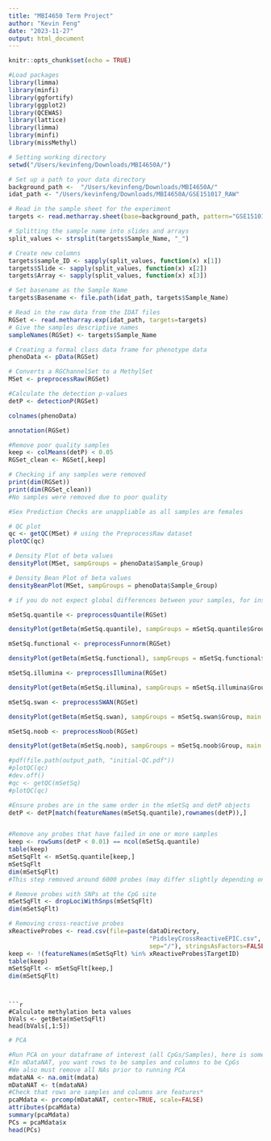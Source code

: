 ```yaml
---
title: "MBI4650 Term Project"
author: "Kevin Feng"
date: "2023-11-27"
output: html_document
---
```


```r
knitr::opts_chunk$set(echo = TRUE)
```


```r

#Load packages
library(limma)
library(minfi)
library(ggfortify)
library(ggplot2)
library(QCEWAS)
library(lattice)
library(limma)
library(minfi)
library(missMethyl)
```



```r

# Setting working directory
setwd("/Users/kevinfeng/Downloads/MBI4650A/")

# Set up a path to your data directory
background_path <-  "/Users/kevinfeng/Downloads/MBI4650A/"
idat_path <- "/Users/kevinfeng/Downloads/MBI4650A/GSE151017_RAW"

# Read in the sample sheet for the experiment
targets <- read.metharray.sheet(base=background_path, pattern="GSE151017_RAW.csv")

# Splitting the sample name into slides and arrays
split_values <- strsplit(targets$Sample_Name, "_")

# Create new columns
targets$sample_ID <- sapply(split_values, function(x) x[1])
targets$Slide <- sapply(split_values, function(x) x[2])
targets$Array <- sapply(split_values, function(x) x[3])

# Set basename as the Sample Name
targets$Basename <- file.path(idat_path, targets$Sample_Name)

# Read in the raw data from the IDAT files
RGSet <- read.metharray.exp(idat_path, targets=targets)
# Give the samples descriptive names
sampleNames(RGSet) <- targets$Sample_Name

# Creating a formal class data frame for phenotype data
phenoData <- pData(RGSet)

# Converts a RGChannelSet to a MethylSet
MSet <- preprocessRaw(RGSet)

#Calculate the detection p-values
detP <- detectionP(RGSet)

```


```r

colnames(phenoData)

annotation(RGSet)

```

```r

#Remove poor quality samples
keep <- colMeans(detP) < 0.05
RGSet_clean <- RGSet[,keep]

# Checking if any samples were removed
print(dim(RGSet))
print(dim(RGSet_clean))
#No samples were removed due to poor quality

#Sex Prediction Checks are unappliable as all samples are females 

# QC plot
qc <- getQC(MSet) # using the PreprocessRaw dataset 
plotQC(qc) 

# Density Plot of beta values 
densityPlot(MSet, sampGroups = phenoData$Sample_Group)

# Density Bean Plot of beta values 
densityBeanPlot(MSet, sampGroups = phenoData$Sample_Group)

```



```r
# if you do not expect global differences between your samples, for instance a blood dataset, or one-tissue dataset, use the preprocessQuantile function.

mSetSq.quantile <- preprocessQuantile(RGSet)

densityPlot(getBeta(mSetSq.quantile), sampGroups = mSetSq.quantile$Group, main = "Normalized")

mSetSq.functional <- preprocessFunnorm(RGSet)

densityPlot(getBeta(mSetSq.functional), sampGroups = mSetSq.functional$Group, main = "Normalized")

mSetSq.illumina <- preprocessIllumina(RGSet)

densityPlot(getBeta(mSetSq.illumina), sampGroups = mSetSq.illumina$Group, main = "Normalized")

mSetSq.swan <- preprocessSWAN(RGSet)

densityPlot(getBeta(mSetSq.swan), sampGroups = mSetSq.swan$Group, main = "Normalized")

mSetSq.noob <- preprocessNoob(RGSet)

densityPlot(getBeta(mSetSq.noob), sampGroups = mSetSq.noob$Group, main = "Normalized")

#pdf(file.path(output_path, "initial-QC.pdf"))
#plotQC(qc)
#dev.off()
#qc <- getQC(mSetSq)
#plotQC(qc)
```


```r

#Ensure probes are in the same order in the mSetSq and detP objects
detP <- detP[match(featureNames(mSetSq.quantile),rownames(detP)),]


#Remove any probes that have failed in one or more samples
keep <- rowSums(detP < 0.01) == ncol(mSetSq.quantile)
table(keep)
mSetSqFlt <- mSetSq.quantile[keep,]
mSetSqFlt
dim(mSetSqFlt)
#This step removed around 6000 probes (may differ slightly depending on what normalization method you chose)

# Remove probes with SNPs at the CpG site
mSetSqFlt <- dropLociWithSnps(mSetSqFlt)
dim(mSetSqFlt)

# Removing cross-reactive probes
xReactiveProbes <- read.csv(file=paste(dataDirectory,
                                       "PidsleyCrossReactiveEPIC.csv",
                                       sep="/"), stringsAsFactors=FALSE)
keep <- !(featureNames(mSetSqFlt) %in% xReactiveProbes$TargetID)
table(keep)
mSetSqFlt <- mSetSqFlt[keep,]
dim(mSetSqFlt)

```








```


```r
#Calculate methylation beta values
bVals <- getBeta(mSetSqFlt)
head(bVals[,1:5])
```


```r
# PCA

#Run PCA on your dataframe of interest (all CpGs/Samples), here is some sample code. 
#In mDataNAT, you want rows to be samples and columns to be CpGs
#We also must remove all NAs prior to running PCA
mdataNA <- na.omit(mdata) 
mDataNAT <- t(mdataNA) 
#Check that rows are samples and columns are features*
pcaMdata <- prcomp(mDataNAT, center=TRUE, scale=FALSE) 
attributes(pcaMdata) 
summary(pcaMdata) 
PCs = pcaMdata$x 
head(PCs)


```







